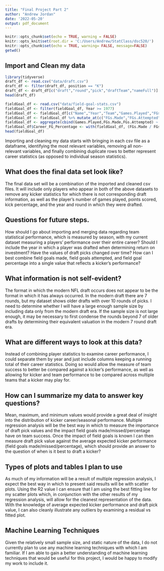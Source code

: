 ---
title: "Final Project Part 2"
author: "Andrew Jordan"
date: '2022-05-20'
output: pdf_document
---

```{r setup, include=FALSE}
knitr::opts_chunk$set(echo = TRUE, warning = FALSE)
knitr::opts_knit$set(root.dir = 'C:/Users/Andrew/StatClass/dsc520/')
knitr::opts_chunk$set(echo = TRUE, warning= FALSE, message=FALSE)
getwd()
```

## Import and Clean my data

```{r}
library(tidyverse)
draft_df <- read.csv("data/draft.csv")
draft_df <- filter(draft_df, position == "K")
draft_df <- draft_df[c("draft","round","pick","draftTeam","nameFull")]
head(draft_df)
```
```{r}
fieldGoal_df <- read.csv("data/field-goal-stats.csv")
fieldGoal_df <- filter(fieldGoal_df, Year >= 1977)
fieldGoal_df <- fieldGoal_df[c("Name","Year","Team","Games.Played","FGs.Made","FGs.Attempted","FG.Percentage")]
fieldGoal_df <- fieldGoal_df %>% mutate_at(c("FGs.Made","FGs.Attempted","FG.Percentage"),as.integer)
fieldGoal_df <- aggregate(cbind(Games.Played,FGs.Made,FGs.Attempted) ~ Name, data = fieldGoal_df, sum)
fieldGoal_df$Career_FG_Percentage <- with(fieldGoal_df, (FGs.Made / FGs.Attempted) * 100)
head(fieldGoal_df)
```

Importing and cleaning my data starts with bringing in each csv file as a dataframe, identifying the most relevant variables, removing all non-relevant variables, and finally combining duplicate rows to better represent career statistics (as opposed to individual season statistics). 

## What does the final data set look like?
The final data set will be a combination of the imported and cleaned csv files. It will include only players who appear in both of the above datasets to remove any kicker statistics for which there is not corresponding draft information, as well as the player's number of games played, points scored, kick percentage, and the year and round in which they were drafted.

## Questions for future steps.
How should I go about importing and merging data regarding team statistical performance, which is measured by season, with my current dataset measuring a players' performance over their entire career?
Should I include the year in which a player was drafted when determining return on investment? Have the values of draft picks changed over time? 
How can I best combine field goals made, field goals attempted, and field goal percentage into a single value that reflects a kicker's performance?

## What information is not self-evident?
The format in which the modern NFL draft occurs does not appear to be the format in which it has always occurred. In the modern draft there are 7 rounds, but my dataset shows older drafts with over 10 rounds of picks. I need to determine whether I will have a large enough sample size by including data only from the modern draft era. If the sample size is not large enough, it may be necessary to first condense the rounds beyond 7 of older drafts by determining their equivalent valuation in the modern 7 round draft era. 

## What are different ways to look at this data?
Instead of combining player statistics to examine career performance, I could separate them by year and just include columns keeping a running total of their career statistics. Doing so would allow the measure of team success to better be compared against a kicker's performance, as well as allowing for kicker and team performance to be compared across multiple teams that a kicker may play for.  

## How can I summarize my data to answer key questions?
Mean, maximum, and minimum values would provide a great deal of insight into the distribution of kicker career/seasonal performance. Multiple regression analysis will be the best way in which to measure the importance of draft pick values and the impact field goals made/missed/percentage have on team success. Once the impact of field goals is known I can then measure draft pick value against the average expected kicker performance (field goals made/missed/percentage), which should provide an answer to the question of when is it best to draft a kicker?

## Types of plots and tables I plan to use
As much of my information will be a result of multiple regression analysis, I expect the best way in which to present said results will be with scatter plots. Using the R2 value I can ensure that I am using the best fitting line for my scatter plots which, in conjunction with the other results of my regression analysis, will allow for the cleanest representation of the data. With the knowledge of average expected kicker performance and draft pick value, I can also cleanly illustrate any outliers by examining a residual vs fitted plot. 

## Machine Learning Techniques
Given the relatively small sample size, and static nature of the data, I do not currently plan to use any machine learning techniques with which I am familiar. If I am able to gain a better understanding of machine learning techniques that would be useful for this project, I would be happy to modify my work to include it. 